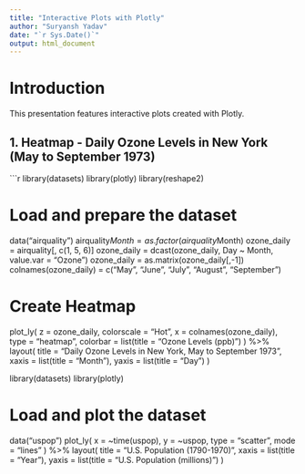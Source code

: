 ---
title: "Interactive Plots with Plotly"
author: "Suryansh Yadav"
date: "`r Sys.Date()`"
output: html_document
---

# Introduction
This presentation features interactive plots created with Plotly.

## **1. Heatmap - Daily Ozone Levels in New York (May to September 1973)**

```{r heatmap, message=FALSE}
library(datasets)
library(plotly)
library(reshape2)

# Load and prepare the dataset
data("airquality")
airquality$Month = as.factor(airquality$Month)
ozone_daily = airquality[, c(1, 5, 6)]
ozone_daily = dcast(ozone_daily, Day ~ Month, value.var = "Ozone")
ozone_daily = as.matrix(ozone_daily[,-1])
colnames(ozone_daily) = c("May", "June", "July", "August", "September")

# Create Heatmap
plot_ly(
  z = ozone_daily, 
  colorscale = "Hot", 
  x = colnames(ozone_daily), 
  type = "heatmap",
  colorbar = list(title = "Ozone Levels (ppb)")
) %>% layout(
  title = "Daily Ozone Levels in New York, May to September 1973", 
  xaxis = list(title = "Month"), 
  yaxis = list(title = "Day")
)


library(datasets)
library(plotly)

# Load and plot the dataset
data("uspop")
plot_ly(
  x = ~time(uspop), 
  y = ~uspop, 
  type = "scatter", 
  mode = "lines"
) %>% layout(
  title = "U.S. Population (1790-1970)", 
  xaxis = list(title = "Year"), 
  yaxis = list(title = "U.S. Population (millions)")
)
